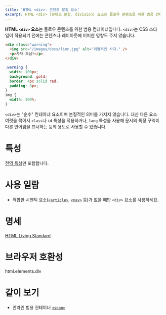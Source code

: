 ```yaml
---
title: 'HTML <div>: 콘텐츠 분할 요소'
excerpt: HTML <div> (콘텐츠 분할, division) 요소는 플로우 콘텐츠를 위한 범용 컨테이너입니다.
---
```


**HTML `<div>` 요소**는 플로우 콘텐츠를 위한 범용 컨테이너입니다. `<div>`는 CSS 스타일이 적용되기 전에는 콘텐츠나 레이아웃에 어떠한 영향도 주지 않습니다.

<HTMLDemo height={180}>

```html
<div class="warning">
  <img src="/images/docs/lion.jpg" alt="위협적인 사자." />
  <p>사자 조심!</p>
</div>
```

```css
.warning {
  width: 100px;
  background: gold;
  border: 4px solid red;
  padding: 8px;
}
img {
  width: 100%;
}
```

</HTMLDemo>

`<div>`는 "순수" 컨테이너 요소이며 본질적인 의미를 가지지 않습니다. 대신 다른 요소 여럿을 묶어서 `class`나 `id` 특성을 적용하거나, `lang` 특성을 사용해 문서의 특정 구역이 다른 언어임을 표시하는 등의 용도로 사용할 수 있습니다.

# 특성

[전역 특성](/docs/Web/HTML/Global_attributes)만 포함합니다.

# 사용 일람

- 적합한 시맨틱 요소([`<article>`](./article), [`<nav>`](./nav) 등)가 없을 때만 `<div>` 요소를 사용하세요.

# 명세

[HTML Living Standard](https://html.spec.whatwg.org/multipage/grouping-content.html#the-div-element)

# 브라우저 호환성

<BrowserCompat>html.elements.div</BrowserCompat>

# 같이 보기

- 인라인 범용 컨테이너 [`<span>`](./span)
